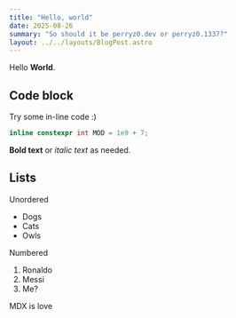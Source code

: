 ```yaml
---
title: "Hello, world"
date: 2025-08-26
summary: "So should it be perryz0.dev or perryz0.1337?"
layout: ../../layouts/BlogPost.astro
---
```


Hello **World**.

## Code block

Try some in-line code :)

```cpp
inline constexpr int MOD = 1e9 + 7;
```

**Bold text** or *italic text* as needed.

## Lists

Unordered
- Dogs
- Cats
- Owls

Numbered
1. Ronaldo
2. Messi
3. Me?

MDX is love
